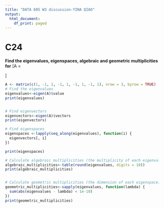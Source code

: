 ```yaml
---
title: "DATA 605 W3 discussion-YINA QIAO"
output:
  html_document:
    df_print: paged
---
```

# C24

**Find the eigenvalues, eigenspaces, algebraic and geometric multiplicities for**
\[A = \begin{bmatrix}
1&−1&1\\
−1&1&−1\\
1&−1&1
\end{bmatrix}
\]

```r
A <- matrix(c(1, -1, 1, -1, 1, -1, 1, -1, 1), nrow = 3, byrow = TRUE)
# Find the eigenvalues
eigenvalues<-eigen(A)$value
print(eigenvalues)


# Find eigenvectors
eigenvectors<-eigen(A)$vectors
print(eigenvectors)

# Find eigenspaces
eigenspaces <-lapply(seq_along(eigenvalues), function(i) {
  eigenvectors[, i]
})

print(eigenspaces)

# Calculate algebraic multiplicities (the multiplicity of each eigenvalue)
algebraic_multiplicities<-table(round(eigenvalues, digits = 10))
print(algebraic_multiplicities)


# Calculate geometric multiplicities (the dimension of each eigenspace)
geometric_multiplicities<-sapply(eigenvalues, function(lambda) {
  sum(abs(eigenvalues - lambda) < 1e-10)
})
print(geometric_multiplicities)
```



